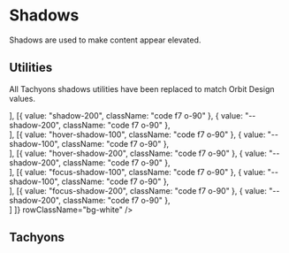 
<Meta
    title="Materials/Shadows"
    id="shadows"
/>

# Shadows

Shadows are used to make content appear elevated.

## Utilities

All Tachyons shadows utilities have been replaced to match Orbit Design values.

<Table
    columns={[
        { title: "Class", headerStyle: { width: "200px" } },
        { title: "Variable", headerStyle: { width: "225px" } },
        { title: "", headerStyle: { width: "400px" } }
    ]}
    rows={[
        [{ value: "shadow-100", className: "code f7 o-90" }, { value: "--shadow-100", className: "code f7 o-90" }, <div className="shadow-100 h9 ma3"></div>],
        [{ value: "shadow-200", className: "code f7 o-90" }, { value: "--shadow-200", className: "code f7 o-90" }, <div className="shadow-200 h9 ma3"></div>],
        [{ value: "hover-shadow-100", className: "code f7 o-90" }, { value: "--shadow-100", className: "code f7 o-90" }, <div className="hover-shadow-100 ba b--cloud-100 h9 ma3"></div>],
        [{ value: "hover-shadow-200", className: "code f7 o-90" }, { value: "--shadow-200", className: "code f7 o-90" }, <div className="hover-shadow-200 ba b--cloud-100 h9 ma3"></div>],
        [{ value: "focus-shadow-100", className: "code f7 o-90" }, { value: "--shadow-100", className: "code f7 o-90" }, <div className="focus-shadow-100 ba b--cloud-100 h9 ma3"></div>],
        [{ value: "focus-shadow-200", className: "code f7 o-90" }, { value: "--shadow-200", className: "code f7 o-90" }, <div className="focus-shadow-200 ba b--cloud-100 h9 ma3"></div>]
    ]}
    rowClassName="bg-white"
/>

## Tachyons

<TachyonsFile filePath="/shadows.css" />

